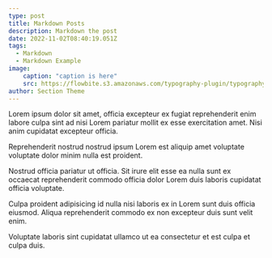 ```yaml
---
type: post
title: Markdown Posts
description: Markdown the post
date: 2022-11-02T08:40:19.051Z
tags:
  - Markdown
  - Markdown Example
image: 
    caption: "caption is here"
    src: https://flowbite.s3.amazonaws.com/typography-plugin/typography-image-1.png
author: Section Theme
---
```


Lorem ipsum dolor sit amet, officia excepteur ex fugiat reprehenderit enim labore culpa sint ad nisi Lorem pariatur mollit ex esse exercitation amet. Nisi anim cupidatat excepteur officia. 

Reprehenderit nostrud nostrud ipsum Lorem est aliquip amet voluptate voluptate dolor minim nulla est proident. 

Nostrud officia pariatur ut officia. Sit irure elit esse ea nulla sunt ex occaecat reprehenderit commodo officia dolor Lorem duis laboris cupidatat officia voluptate. 

Culpa proident adipisicing id nulla nisi laboris ex in Lorem sunt duis officia eiusmod. Aliqua reprehenderit commodo ex non excepteur duis sunt velit enim. 

Voluptate laboris sint cupidatat ullamco ut ea consectetur et est culpa et culpa duis. 
